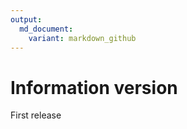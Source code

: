 ```yaml
---
output:
  md_document:
    variant: markdown_github
---
```


<!-- README.md is generated from NEWS.Rmd. Please edit that file -->

# Information version 
First release